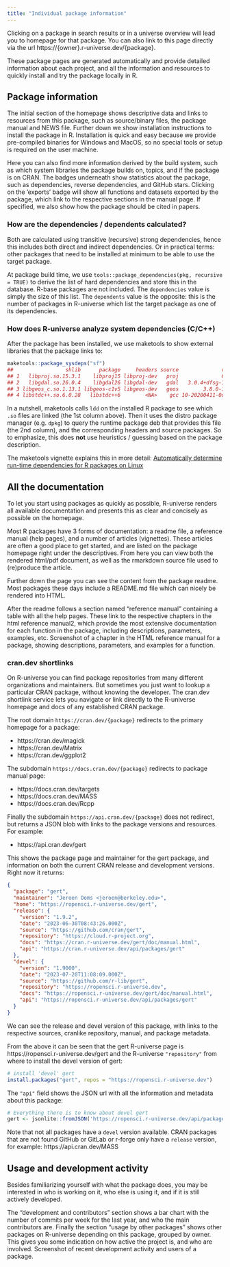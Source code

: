 ```yaml
---
title: "Individual package information"
---
```


Clicking on a package in search results or in a universe overview will lead you to homepage for that package. You can also link to this page directly via the url https://{owner}.r-universe.dev/{package}.

These package pages are generated automatically and provide detailed information about each project, and all the information and resources to quickly install and try the package locally in R.

## Package information

The initial section of the homepage shows descriptive data and links to resources from this package, such as source/binary files, the package manual and NEWS file. 
Further down we show installation instructions to install the package in R. 
Installation is quick and easy because we provide pre-compiled binaries for Windows and MacOS, so no special tools or setup is required on the user machine.

Here you can also find more information derived by the build system, such as which system libraries the package builds on, topics, and if the package is on CRAN. 
The badges underneath show statistics about the package, such as dependencies, reverse dependencies, and GitHub stars. 
Clicking on the ’exports’ badge will show all functions and datasets exported by the package, which link to the respective sections in the manual page. 
If specified, we also show how the package should be cited in papers.

### How are the dependencies / dependents calculated?

Both are calculated using transitive (recursive) strong dependencies, hence this includes both direct and indirect dependencies. Or in practical terms: other packages that need to be installed at minimum to be able to use the target package.

At package build time, we use `tools::package_dependencies(pkg, recursive = TRUE)` to derive the list of hard dependencies and store this in the database. R-base packages are not included. The `dependencies` value is simply the size of this list. The `dependents` value is the opposite: this is the number of packages in R-universe which list the target package as one of its dependencies.


### How does R-universe analyze system dependencies (C/C++)

After the package has been installed, we use maketools to show external libraries that the package links to:

```r
maketools::package_sysdeps("sf")
##                 shlib      package     headers source              version
## 1   libproj.so.15.3.1    libproj15 libproj-dev   proj              6.3.1-1
## 2   libgdal.so.26.0.4    libgdal26 libgdal-dev   gdal   3.0.4+dfsg-1build3
## 3 libgeos_c.so.1.13.1 libgeos-c1v5 libgeos-dev   geos        3.8.0-1build1
## 4 libstdc++.so.6.0.28   libstdc++6        <NA>    gcc 10-20200411-0ubuntu1
```

In a nutshell, maketools calls `ldd` on the installed R package to see which `.so` files are linked (the 1st column above). Then it uses the distro package manager (e.g. `dpkg`) to query the runtime package deb that provides this file (the 2nd column), and the corresponding headers and source packages. So to emphasize, this does __not__ use heuristics / guessing based on the package description.

The maketools vignette explains this in more detail: [Automatically determine run-time dependencies for R packages on Linux](https://cran.r-project.org/web/packages/maketools/vignettes/sysdeps.html)



## All the documentation

To let you start using packages as quickly as possible, R-universe renders all available documentation and presents this as clear and concisely as possible on the homepage.

Most R packages have 3 forms of documentation: a readme file, a reference manual (help pages), and a number of articles (vignettes). 
These articles are often a good place to get started, and are listed on the package homepage right under the descriptives. 
From here you can view both the rendered html/pdf document, as well as the rmarkdown source file used to (re)produce the article.

Further down the page you can see the content from the package readme. 
Most packages these days include a README.md file which can nicely be rendered into HTML.

After the readme follows a section named “reference manual” containing a table with all the help pages. 
These link to the respective chapters in the html reference manual2, which provide the most extensive documentation for each function in the package, including descriptions, parameters, examples, etc.
Screenshot of a chapter in the HTML reference manual for a package, showing descriptions, parameters, and examples for a function.

### cran.dev shortlinks

On R-universe you can find package repositories from many different organizations and maintainers.
But sometimes you just want to lookup a particular CRAN package, without knowing the developer.
The cran.dev shortlink service lets you navigate or link directly to the R-universe homepage and docs of any established CRAN package.


The root domain `https://cran.dev/{package}` redirects to the primary homepage for a package:

  - https://cran.dev/magick
  - https://cran.dev/Matrix
  - https://cran.dev/ggplot2

The subdomain `https://docs.cran.dev/{package}` redirects to package manual page:

  - https://docs.cran.dev/targets
  - https://docs.cran.dev/MASS
  - https://docs.cran.dev/Rcpp

Finally the subdomain `https://api.cran.dev/{package}` does not redirect, but returns a JSON blob with links to the package versions and resources. For example:

  - https://api.cran.dev/gert

This shows the package page and maintainer for the gert package, and information on both the current CRAN release and development versions. Right now it returns:

```json
{
  "package": "gert",
  "maintainer": "Jeroen Ooms <jeroen@berkeley.edu>",
  "home": "https://ropensci.r-universe.dev/gert",
  "release": {
    "version": "1.9.2",
    "date": "2023-06-30T08:43:26.000Z",
    "source": "https://github.com/cran/gert",
    "repository": "https://cloud.r-project.org",
    "docs": "https://cran.r-universe.dev/gert/doc/manual.html",
    "api": "https://cran.r-universe.dev/api/packages/gert"
  },
  "devel": {
    "version": "1.9000",
    "date": "2023-07-20T11:08:09.000Z",
    "source": "https://github.com/r-lib/gert",
    "repository": "https://ropensci.r-universe.dev",
    "docs": "https://ropensci.r-universe.dev/gert/doc/manual.html",
    "api": "https://ropensci.r-universe.dev/api/packages/gert"
  }
}
```

We can see the release and devel version of this package, with links to the respective sources, cranlike repository, manual, and package metadata.

From the above it can be seen that the gert R-universe page is https://ropensci.r-universe.dev/gert and the R-universe `"repository"` from where to install the devel version of gert:

```r
# install 'devel' gert
install.packages("gert", repos = "https://ropensci.r-universe.dev")
```

The `"api"` field shows the JSON url with all the information and metadata about this package:

```r
# Everything there is to know about devel gert
gert <- jsonlite::fromJSON('https://ropensci.r-universe.dev/api/packages/gert')
```

Note that not all packages have a `devel` version available. CRAN packages that are not found GitHub or GitLab or r-forge only have a `release` version, for example: https://api.cran.dev/MASS

## Usage and development activity

Besides familiarizing yourself with what the package does, you may be interested in who is working on it, who else is using it, and if it is still actively developed.

The “development and contributors” section shows a bar chart with the number of commits per week for the last year, and who the main contributors are. 
Finally the section “usage by other packages” shows other packages on R-universe depending on this package, grouped by owner. 
This gives you some indication on how active the project is, and who are involved.
Screenshot of recent development activity and users of a package.
